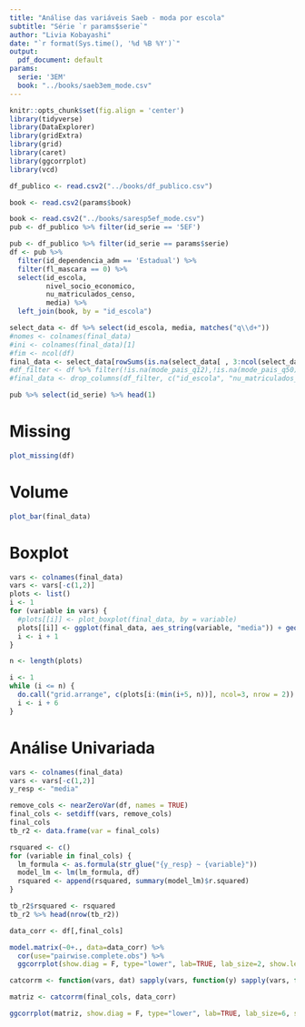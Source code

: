 ```yaml
---
title: "Análise das variáveis Saeb - moda por escola"
subtitle: "Série `r params$serie`"
author: "Livia Kobayashi"
date: "`r format(Sys.time(), '%d %B %Y')`"
output: 
  pdf_document: default
params: 
  serie: '3EM'
  book: "../books/saeb3em_mode.csv"  
---
```


```r
knitr::opts_chunk$set(fig.align = 'center')
library(tidyverse)
library(DataExplorer)
library(gridExtra)
library(grid)
library(caret)
library(ggcorrplot)
library(vcd)
```

```r

df_publico <- read.csv2("../books/df_publico.csv")

book <- read.csv2(params$book)
```

```r
book <- read.csv2("../books/saresp5ef_mode.csv")
pub <- df_publico %>% filter(id_serie == '5EF')
```

```r

pub <- df_publico %>% filter(id_serie == params$serie)
df <- pub %>% 
  filter(id_dependencia_adm == 'Estadual') %>% 
  filter(fl_mascara == 0) %>% 
  select(id_escola,
         nivel_socio_economico,
         nu_matriculados_censo,
         media) %>% 
  left_join(book, by = "id_escola")

select_data <- df %>% select(id_escola, media, matches("q\\d+"))
#nomes <- colnames(final_data)
#ini <- colnames(final_data)[1]
#fim <- ncol(df)
final_data <- select_data[rowSums(is.na(select_data[ , 3:ncol(select_data)])) == 0, ]
#df_filter <- df %>% filter(!is.na(mode_pais_q12),!is.na(mode_pais_q50))
#final_data <- drop_columns(df_filter, c("id_escola", "nu_matriculados_censo", "serie", "cd_ue"))

pub %>% select(id_serie) %>% head(1)
```
# Missing
```r
plot_missing(df)
```

# Volume
```r
plot_bar(final_data)
```

# Boxplot
```r
vars <- colnames(final_data)
vars <- vars[-c(1,2)]
plots <- list()
i <- 1
for (variable in vars) {
  #plots[[i]] <- plot_boxplot(final_data, by = variable)
  plots[[i]] <- ggplot(final_data, aes_string(variable, "media")) + geom_boxplot()
  i <- i + 1
}

n <- length(plots)

i <- 1
while (i <= n) {
  do.call("grid.arrange", c(plots[i:(min(i+5, n))], ncol=3, nrow = 2))
  i <- i + 6
}


```



# Análise Univariada
```r

vars <- colnames(final_data)
vars <- vars[-c(1,2)]
y_resp <- "media"

remove_cols <- nearZeroVar(df, names = TRUE)
final_cols <- setdiff(vars, remove_cols)
final_cols
tb_r2 <- data.frame(var = final_cols)

rsquared <- c()
for (variable in final_cols) {
  lm_formula <- as.formula(str_glue("{y_resp} ~ {variable}"))
  model_lm <- lm(lm_formula, df)
  rsquared <- append(rsquared, summary(model_lm)$r.squared)
}

tb_r2$rsquared <- rsquared
tb_r2 %>% head(nrow(tb_r2))

```
```r
data_corr <- df[,final_cols]

model.matrix(~0+., data=data_corr) %>% 
  cor(use="pairwise.complete.obs") %>% 
  ggcorrplot(show.diag = F, type="lower", lab=TRUE, lab_size=2, show.legend = F)
```


```r

catcorrm <- function(vars, dat) sapply(vars, function(y) sapply(vars, function(x) assocstats(table(dat[,x],dat[,y]))$cramer))

matriz <- catcorrm(final_cols, data_corr)

ggcorrplot(matriz, show.diag = F, type="lower", lab=TRUE, lab_size=6, show.legend = F)
```

